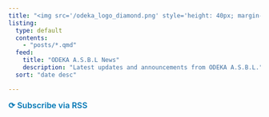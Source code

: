 ```yaml
---
title: "<img src='/odeka_logo_diamond.png' style='height: 40px; margin-right: 7px; margin-left: 0px;'><img src='/odeka_logo_left_bracket.png' style='height: 40px; margin-right: 20px; margin-left: 0px;'>News<img src='/odeka_logo_right_bracket.png' style='height: 40px; margin-right: 0px; margin-left: 13px;'><img src='/odeka_logo_diamond.png' style='height: 40px; margin-right: 0px; margin-left: 7px;'>"
listing:
  type: default
  contents:
    - "posts/*.qmd"
  feed:
    title: "ODEKA A.S.B.L News"
    description: "Latest updates and announcements from ODEKA A.S.B.L."
  sort: "date desc"

---
```

<a href="04_news/index.xml" style="font-size: 1rem; color: #0077b5; text-decoration: none; font-weight: 600;">
  ⟳ Subscribe via RSS
</a>